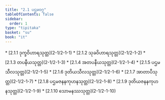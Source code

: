 ```yaml
---
title: "2.1 ပဌမဝဂ္ဂ"
tableOfContents: false
sidebar:
  order: 1
type: "tipitaka"
basket: "su"
book: "it"
---
```



<DynamicBreadcrumb />



<TableOfContents book="it" section="2.1">
* [2.1.1 ဒုက္ခဝိဟာရသုတ္တ](2-1/2-1-1)
* [2.1.2 သုခဝိဟာရသုတ္တ](2-1/2-1-2)
* [2.1.3 တပနီယသုတ္တ](2-1/2-1-3)
* [2.1.4 အတပနီယသုတ္တ](2-1/2-1-4)
* [2.1.5 ပဌမသီလသုတ္တ](2-1/2-1-5)
* [2.1.6 ဒုတိယသီလသုတ္တ](2-1/2-1-6)
* [2.1.7 အာတာပီသုတ္တ](2-1/2-1-7)
* [2.1.8 ပဌမဇနနကုဟနသုတ္တ](2-1/2-1-8)
* [2.1.9 ဒုတိယဇနနကုဟနသုတ္တ](2-1/2-1-9)
* [2.1.10 သောမနဿသုတ္တ](2-1/2-1-10)
</TableOfContents>